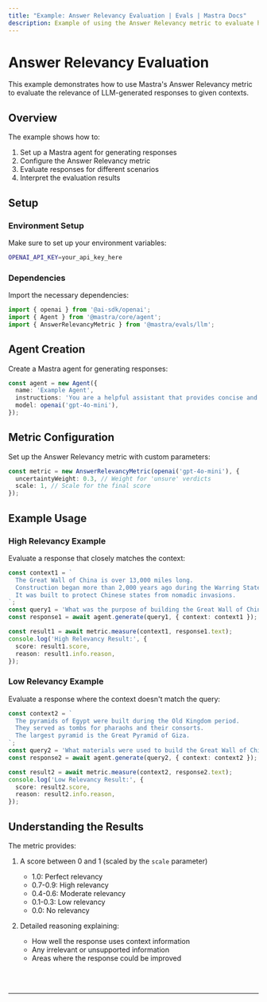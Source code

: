 ```yaml
---
title: "Example: Answer Relevancy Evaluation | Evals | Mastra Docs"
description: Example of using the Answer Relevancy metric to evaluate how well LLM responses align with provided context.
---
```



# Answer Relevancy Evaluation

This example demonstrates how to use Mastra's Answer Relevancy metric to evaluate the relevance of LLM-generated responses to given contexts.

## Overview

The example shows how to:

1. Set up a Mastra agent for generating responses
2. Configure the Answer Relevancy metric
3. Evaluate responses for different scenarios
4. Interpret the evaluation results

## Setup

### Environment Setup

Make sure to set up your environment variables:

```bash filename=".env"
OPENAI_API_KEY=your_api_key_here
```

### Dependencies

Import the necessary dependencies:

```typescript copy showLineNumbers filename="src/index.ts"
import { openai } from '@ai-sdk/openai';
import { Agent } from '@mastra/core/agent';
import { AnswerRelevancyMetric } from '@mastra/evals/llm';
```

## Agent Creation

Create a Mastra agent for generating responses:

```typescript copy showLineNumbers{7} filename="src/index.ts"
const agent = new Agent({
  name: 'Example Agent',
  instructions: 'You are a helpful assistant that provides concise and relevant answers.',
  model: openai('gpt-4o-mini'),
});
```

## Metric Configuration

Set up the Answer Relevancy metric with custom parameters:

```typescript copy showLineNumbers{7} filename="src/index.ts"
const metric = new AnswerRelevancyMetric(openai('gpt-4o-mini'), {
  uncertaintyWeight: 0.3, // Weight for 'unsure' verdicts
  scale: 1, // Scale for the final score
});
```

## Example Usage

### High Relevancy Example

Evaluate a response that closely matches the context:

```typescript copy showLineNumbers filename="src/index.ts"
const context1 = `
  The Great Wall of China is over 13,000 miles long.
  Construction began more than 2,000 years ago during the Warring States period.
  It was built to protect Chinese states from nomadic invasions.
`;
const query1 = 'What was the purpose of building the Great Wall of China?';
const response1 = await agent.generate(query1, { context: context1 });

const result1 = await metric.measure(context1, response1.text);
console.log('High Relevancy Result:', {
  score: result1.score,
  reason: result1.info.reason,
});
```

### Low Relevancy Example

Evaluate a response where the context doesn't match the query:

```typescript copy showLineNumbers filename="src/index.ts"
const context2 = `
  The pyramids of Egypt were built during the Old Kingdom period.
  They served as tombs for pharaohs and their consorts.
  The largest pyramid is the Great Pyramid of Giza.
`;
const query2 = 'What materials were used to build the Great Wall of China?';
const response2 = await agent.generate(query2, { context: context2 });

const result2 = await metric.measure(context2, response2.text);
console.log('Low Relevancy Result:', {
  score: result2.score,
  reason: result2.info.reason,
});
```

## Understanding the Results

The metric provides:

1. A score between 0 and 1 (scaled by the `scale` parameter)
   - 1.0: Perfect relevancy
   - 0.7-0.9: High relevancy
   - 0.4-0.6: Moderate relevancy
   - 0.1-0.3: Low relevancy
   - 0.0: No relevancy

2. Detailed reasoning explaining:
   - How well the response uses context information
   - Any irrelevant or unsupported information
   - Areas where the response could be improved

<br />
<br />
<hr className="dark:border-[#404040] border-gray-300" />
<br />
<br />
<GithubLink
  link={
    "https://github.com/mastra-ai/mastra/blob/main/examples/basics/evals/answer-relevancy"
  }
/>
